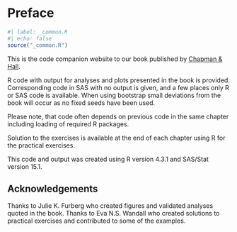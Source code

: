# Preface {.unnumbered}

```r
#| label: _common.R
#| echo: false
source("_common.R")
```

<!-- Here the code companion website to our book published by [Chapman & Hall](https://doi.org/10.1201/9780429029684 "see the book at the publisher") will become available in October when the book is published. -->

This is the code companion website to our book published by [Chapman & Hall](https://doi.org/10.1201/9780429029684 "see the book at the publisher").

R code with output for analyses and plots presented in the book is provided. Corresponding code in SAS with no output is given, and a few places only R or SAS code is available. When using bootstrap small deviations from the book will occur as no fixed seeds have been used.

Please note, that code often depends on previous code in the same chapter including loading of required R packages.

Solution to the exercises is available at the end of each chapter using R for the practical exercises.

This code and output was created using R version 4.3.1 and SAS/Stat version 15.1.

## Acknowledgements {.unnumbered}

Thanks to Julie K. Furberg who created figures and validated analyses quoted in the book. Thanks to Eva N.S. Wandall who created solutions to practical exercises and contributed to some of the examples.
